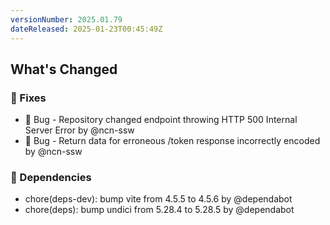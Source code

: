 ```yaml
---
versionNumber: 2025.01.79
dateReleased: 2025-01-23T00:45:49Z
---
```


## What's Changed
### 🔧 Fixes
* 🐛 Bug - Repository changed endpoint throwing HTTP 500 Internal Server Error by @ncn-ssw
* 🐛 Bug - Return data for erroneous /token response incorrectly encoded by @ncn-ssw

### 👒 Dependencies
* chore(deps-dev): bump vite from 4.5.5 to 4.5.6 by @dependabot
* chore(deps): bump undici from 5.28.4 to 5.28.5 by @dependabot

